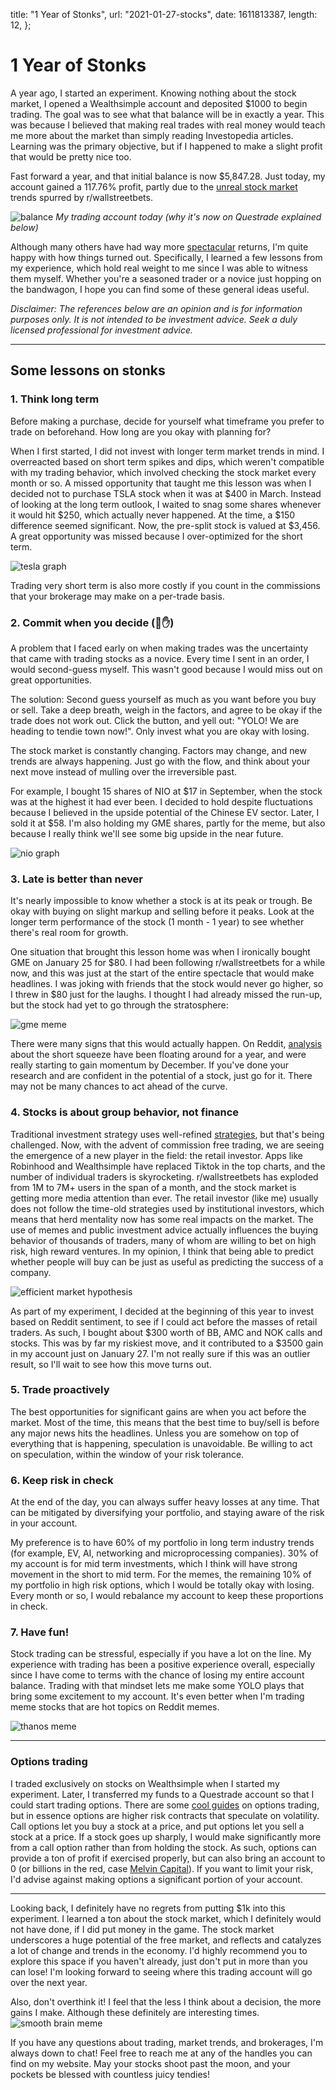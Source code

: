   title: "1 Year of Stonks",
  url: "2021-01-27-stocks",
  date: 1611813387,
  length: 12,
};

# 1 Year of Stonks

A year ago, I started an experiment. Knowing nothing about the stock market, I opened a Wealthsimple account and deposited $1000 to begin trading. The goal was to see what that balance will be in exactly a year. This was because I believed that making real trades with real money would teach me more about the market than simply reading Investopedia articles. Learning was the primary objective, but if I happened to make a slight profit that would be pretty nice too.

Fast forward a year, and that initial balance is now $5,847.28. Just today, my account gained a 117.76% profit, partly due to the [unreal stock market](https://www.theverge.com/22251427/reddit-gamestop-stock-short-wallstreetbets-robinhood-wall-street) trends spurred by r/wallstreetbets.

![balance](/images/2021-01-27-stocks/Jan27.png)
_My trading account today (why it's now on Questrade explained below)_

Although many others have had way more [spectacular](/images/2021-01-27-stocks/dfv.png) returns, I'm quite happy with how things turned out. Specifically, I learned a few lessons from my experience, which hold real weight to me since I was able to witness them myself. Whether you're a seasoned trader or a novice just hopping on the bandwagon, I hope you can find some of these general ideas useful.

_Disclaimer: The references below are an opinion and is for information purposes only. It is not intended to be investment advice. Seek a duly licensed professional for investment advice._

---

## Some lessons on stonks

### 1. Think long term

Before making a purchase, decide for yourself what timeframe you prefer to trade on beforehand. How long are you okay with planning for?

When I first started, I did not invest with longer term market trends in mind. I overreacted based on short term spikes and dips, which weren't compatible with my trading behavior, which involved checking the stock market every month or so. A missed opportunity that taught me this lesson was when I decided not to purchase TSLA stock when it was at $400 in March. Instead of looking at the long term outlook, I waited to snag some shares whenever it would hit $250, which actually never happened. At the time, a $150 difference seemed significant. Now, the pre-split stock is valued at $3,456. A great opportunity was missed because I over-optimized for the short term.

![tesla graph](/images/2021-01-27-stocks/tsla.png)

Trading very short term is also more costly if you count in the commissions that your brokerage may make on a per-trade basis.

### 2. Commit when you decide (💎✋)

A problem that I faced early on when making trades was the uncertainty that came with trading stocks as a novice. Every time I sent in an order, I would second-guess myself. This wasn't good because I would miss out on great opportunities.

The solution: Second guess yourself as much as you want before you buy or sell. Take a deep breath, weigh in the factors, and agree to be okay if the trade does not work out. Click the button, and yell out: "YOLO! We are heading to tendie town now!". Only invest what you are okay with losing.

The stock market is constantly changing. Factors may change, and new trends are always happening. Just go with the flow, and think about your next move instead of mulling over the irreversible past.

For example, I bought 15 shares of NIO at $17 in September, when the stock was at the highest it had ever been. I decided to hold despite fluctuations because I believed in the upside potential of the Chinese EV sector. Later, I sold it at $58. I'm also holding my GME shares, partly for the meme, but also because I really think we'll see some big upside in the near future.

![nio graph](/images/2021-01-27-stocks/nio.png)

### 3. Late is better than never

It's nearly impossible to know whether a stock is at its peak or trough. Be okay with buying on slight markup and selling before it peaks. Look at the longer term performance of the stock (1 month - 1 year) to see whether there's real room for growth.

One situation that brought this lesson home was when I ironically bought GME on January 25 for $80. I had been following r/wallstreetbets for a while now, and this was just at the start of the entire spectacle that would make headlines. I was joking with friends that the stock would never go higher, so I threw in $80 just for the laughs. I thought I had already missed the run-up, but the stock had yet to go through the stratosphere:

![gme meme](/images/2021-01-27-stocks/hodl.png)

There were many signs that this would actually happen. On Reddit, [analysis](https://www.reddit.com/r/wallstreetbets/comments/g0lc0j/gamestop_gme_the_biggest_short_squeeze_of_your/) about the short squeeze have been floating around for a year, and were really starting to gain momentum by December. If you've done your research and are confident in the potential of a stock, just go for it. There may not be many chances to act ahead of the curve.

### 4. Stocks is about group behavior, not finance

Traditional investment strategy uses well-refined [strategies](https://www.investopedia.com/investing/investing-strategies/), but that's being challenged. Now, with the advent of commission free trading, we are seeing the emergence of a new player in the field: the retail investor. Apps like Robinhood and Wealthsimple have replaced Tiktok in the top charts, and the number of individual traders is skyrocketing. r/wallstreetbets has exploded from 1M to 7M+ users in the span of a month, and the stock market is getting more media attention than ever. The retail investor (like me) usually does not follow the time-old strategies used by institutional investors, which means that herd mentality now has some real impacts on the market. The use of memes and public investment advice actually influences the buying behavior of thousands of traders, many of whom are willing to bet on high risk, high reward ventures. In my opinion, I think that being able to predict whether people will buy can be just as useful as predicting the success of a company.

![efficient market hypothesis](/images/2021-01-27-stocks/efficient.jpg)

As part of my experiment, I decided at the beginning of this year to invest based on Reddit sentiment, to see if I could act before the masses of retail traders. As such, I bought about $300 worth of BB, AMC and NOK calls and stocks. This was by far my riskiest move, and it contributed to a $3500 gain in my account just on January 27. I'm not really sure if this was an outlier result, so I'll wait to see how this move turns out.

### 5. Trade proactively

The best opportunities for significant gains are when you act before the market. Most of the time, this means that the best time to buy/sell is before any major news hits the headlines. Unless you are somehow on top of everything that is happening, speculation is unavoidable. Be willing to act on speculation, within the window of your risk tolerance.

### 6. Keep risk in check

At the end of the day, you can always suffer heavy losses at any time. That can be mitigated by diversifying your portfolio, and staying aware of the risk in your account.

My preference is to have 60% of my portfolio in long term industry trends (for example, EV, AI, networking and microprocessing companies). 30% of my account is for mid term investments, which I think will have strong movement in the short to mid term. For the memes, the remaining 10% of my portfolio in high risk options, which I would be totally okay with losing. Every month or so, I would rebalance my account to keep these proportions in check.

### 7. Have fun!

Stock trading can be stressful, especially if you have a lot on the line. My experience with trading has been a positive experience overall, especially since I have come to terms with the chance of losing my entire account balance. Trading with that mindset lets me make some YOLO plays that bring some excitement to my account. It's even better when I'm trading meme stocks that are hot topics on Reddit memes.

![thanos meme](/images/2021-01-27-stocks/thanos.png)

---

### Options trading

I traded exclusively on stocks on Wealthsimple when I started my experiment. Later, I transferred my funds to a Questrade account so that I could start trading options. There are some [cool guides](https://www.optionseducation.org/referencelibrary/brochures-literature/page-assets/options-strategies-quick-guide.aspx) on options trading, but in essence options are higher risk contracts that speculate on volatility. Call options let you buy a stock at a price, and put options let you sell a stock at a price. If a stock goes up sharply, I would make significantly more from a call option rather than from holding the stock. As such, options can provide a ton of profit if exercised properly, but can also bring an account to 0 (or billions in the red, case [Melvin Capital](https://markets.businessinsider.com/news/stocks/short-sellers-sitting-on-19-billion-of-losses-on-gamestop-data-shows-2021-1-1030020684)). If you want to limit your risk, I'd advise against making options a significant portion of your account.

---

Looking back, I definitely have no regrets from putting $1k into this experiment. I learned a ton about the stock market, which I definitely would not have done, if I did put money in the game. The stock market underscores a huge potential of the free market, and reflects and catalyzes a lot of change and trends in the economy. I'd highly recommend you to explore this space if you haven't already, just don't put in more than you can lose! I'm looking forward to seeing where this trading account will go over the next year.

Also, don't overthink it! I feel that the less I think about a decision, the more gains I make. Although these definitely are interesting times.
![smooth brain meme](/images/2021-01-27-stocks/smoothBrain.png)

If you have any questions about trading, market trends, and brokerages, I'm always down to chat! Feel free to reach me at any of the handles you can find on my website. May your stocks shoot past the moon, and your pockets be blessed with countless juicy tendies!
